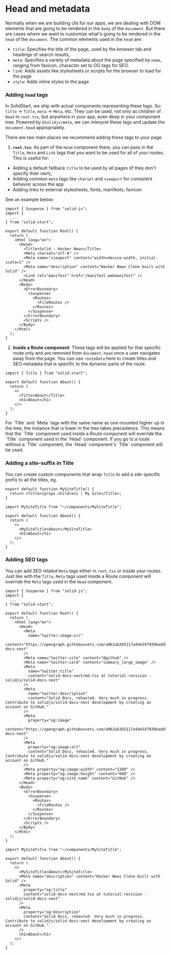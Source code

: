 
# Head and metadata

Normally when we are building UIs for our apps, we are dealing with DOM elements that are going to be rendered in the `body` of the `document`. But there are cases where we want to customize what's going to be rendered in the `head` of the `document`. The common elements used in the `head` are:

- `title`: Specifies the title of the page, used by the browser tab and headings of search results,
- `meta`: Specifies a variety of metadata about the page specified by `name`, ranging from favicon, character set to OG tags for SEO.
- `link`: Adds assets like stylesheets or scripts for the browser to load for the page
- `style`: Adds inline styles to the page

### Adding `head` tags

In SolidStart, we ship with actual components representing these tags. So: `title` -> `Title`, `meta` -> `Meta`, etc. They can be used, not only as children of `Head` in `root.tsx`, but anywhere in your app, even deep in your component tree. Powered by `@solidjs/meta`, we can interpret these tags and update the `document.head` appropriately.

There are two main places we recommend adding these tags to your page.

1. **`root.tsx`**: As part of the `Head` component there, you can pass in the `Title`, `Meta` and `Link` tags that you want to be used for all of your routes. This is useful for:

- Adding a default fallback `title` to be used by all pages (if they don't specify their own),
- Adding common `meta` tags like `charset` and `viewport` for consistent behavior across the app
- Adding links to external stylesheets, fonts, manifests, favicon

See an example below:

```tsx {9-13}
import { Suspense } from "solid-js";
import {
  ...
} from "solid-start";

export default function Root() {
  return (
    <Html lang="en">
      <Head>
        <Title>Solid - Hacker News</Title>
        <Meta charset="utf-8" />
        <Meta name="viewport" content="width=device-width, initial-scale=1" />
        <Meta name="description" content="Hacker News Clone built with Solid" />
        <Link rel="manifest" href="/manifest.webmanifest" />
      </Head>
      <Body>
        <ErrorBoundary>
          <Suspense>
            <Routes>
              <FileRoutes />
            </Routes>
          </Suspense>
        </ErrorBoundary>
        <Scripts />
      </Body>
    </Html>
  );
}
```

2. **Inside a Route component**: These tags will be applied for that specific route only and are removed from `document.head` once a user navigates away from the page. You can use `routeData` here to create titles and SEO metadata that is specific to the dynamic parts of the route.

```tsx {0,5}
import { Title } from "solid-start";

export default function About() {
  return (
    <>
      <Title>About</Title>
      <h1>About</h1>
    </>
  );
}
```

<Aside title="Order of precedence of head tags" type="advanced">
  For `Title` and `Meta` tags with the same name as one mounted higher up in the
  tree, the instance that is lower in the tree takes precedence. This means that
  the `Title` component used inside a Route component will override the `Title`
  component used in the `Head` component. If you go to a route without a `Title`
  component, the `Head` component's `Title` component will be used.
</Aside>

### Adding a site-suffix in Title

You can create custom components that wrap `Title` to add a site-specific prefix to all the titles, eg.

```tsx
export default function MySiteTitle() {
  return <Title>{props.children} | My Site</Title>;
}
```

```tsx {0,5}
import MySiteTitle from "~/components/MySiteTitle";

export default function About() {
  return (
    <>
      <MySiteTitle>About</MySiteTitle>
      <h1>About</h1>
    </>
  );
}
```

### Adding SEO tags

You can add SEO related `Meta` tags either in `root.tsx` or inside your routes. Just like with the `Title`, `Meta` tags used inside a Route component will override the `Meta` tags used in the `Head` component.

```tsx {9-33}
import { Suspense } from "solid-js";
import {
  ...
} from "solid-start";

export default function Root() {
  return (
    <Html lang="en">
      <Head>
        <Meta
          name="twitter:image:src"
          content="https://opengraph.githubassets.com/a062ab265117a44e5479396add57906d85de72b4dd278127be810c33e00768cf/solidjs/solid-docs-next"
        />
        <Meta name="twitter:site" content="@github" />
        <Meta name="twitter:card" content="summary_large_image" />
        <Meta
          name="twitter:title"
          content="solid-docs-next/md.tsx at tutorial-revision · solidjs/solid-docs-next"
        />
        <Meta
          name="twitter:description"
          content="Solid Docs, rehauled. Very much in progress. Contribute to solidjs/solid-docs-next development by creating an account on GitHub."
        />
        <Meta
          property="og:image"
          content="https://opengraph.githubassets.com/a062ab265117a44e5479396add57906d85de72b4dd278127be810c33e00768cf/solidjs/solid-docs-next"
        />
        <Meta
          property="og:image:alt"
          content="Solid Docs, rehauled. Very much in progress. Contribute to solidjs/solid-docs-next development by creating an account on GitHub."
        />
        <Meta property="og:image:width" content="1200" />
        <Meta property="og:image:height" content="600" />
        <Meta property="og:site_name" content="GitHub" />
      </Head>
      <Body>
        <ErrorBoundary>
          <Suspense>
            <Routes>
              <FileRoutes />
            </Routes>
          </Suspense>
        </ErrorBoundary>
        <Scripts />
      </Body>
    </Html>
  );
}
```

```tsx {6-14}
import MySiteTitle from "~/components/MySiteTitle";

export default function About() {
  return (
    <>
      <MySiteTitle>About</MySiteTitle>
      <Meta name="description" content="Hacker News Clone built with Solid" />
      <Meta
        property="og:title"
        content="solid-docs-next/md.tsx at tutorial-revision · solidjs/solid-docs-next"
      />
      <Meta
        property="og:description"
        content="Solid Docs, rehauled. Very much in progress. Contribute to solidjs/solid-docs-next development by creating an account on GitHub."
      />
      <h1>About</h1>
    </>
  );
}
```
